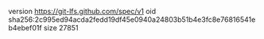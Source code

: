 version https://git-lfs.github.com/spec/v1
oid sha256:2c995ed94acda2fedd19df45e0940a24803b51b4e3fc8e76816541eb4ebef01f
size 27851
